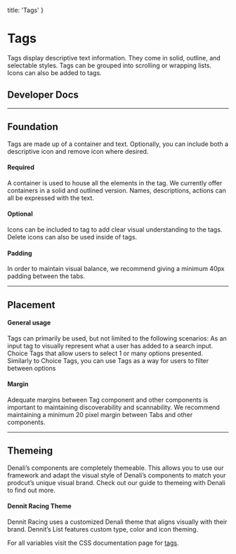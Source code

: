 
  title: 'Tags'
}

# Tags
Tags display descriptive text information. They come in solid, outline, and selectable styles. Tags can be grouped into scrolling or wrapping lists. Icons can also be added to tags.

## Developer Docs

<div className="row">
  <ResourceCard name="CSS" icon="css" caption="Avaiable Now" link="https://denali-design.github.io/denali-css/?path=/story/components-tags--playground" />
  <ResourceCard name="Ember" icon="ember" caption="Avaiable Now" link="https://denali-design.github.io/denali-ember/?path=/story/denalitag--default" />
  <ResourceCard name="React" icon="react" caption="Avaiable Now" link="https://denali-design.github.io/denali-react/?path=/story/components-dntags--default" />
</div>

---

## Foundation
Tags are made up of a container and text. Optionally, you can include both a descriptive icon and remove icon where desired. 

#### Required
A container is used to house all the elements in the tag. We currently offer containers in a solid and outlined version. Names, descriptions, actions can all be expressed with the text. 

<SingleImage 
  image="/images/components/tags/foundation.png"
/>

#### Optional
Icons can be included to tag to add clear visual understanding to the tags. Delete icons can also be used inside of tags.

<SingleImage 
  image="/images/components/tags/foundation-optional.png"
/>

#### Padding
In order to maintain visual balance, we recommend giving a minimum 40px padding between the tabs.

<SingleImage 
  image="/images/components/tags/foundation-padding.png"
/>

---

## Placement

#### General usage
Tags can primarily be used, but not limited to the following scenarios: As an input tag to visually represent what a user has added to a search input. Choice Tags that allow users to select 1 or many options presented. Similarly to Choice Tags, you can use Tags as a way for users to filter between options

<SingleImage 
  image="/images/components/tags/placement-general.png"
/>

#### Margin
Adequate margins between Tag component and other components is important to maintaining discoverability and scannability. We recommend maintaining a minimum 20 pixel margin between Tabs and other components.

<SingleImage 
  image="/images/components/tags/placement-margin.png"
/>

---

## Themeing
Denali’s components are completely themeable. This allows you to use our framework and adapt the visual style of Denali’s components to match your prodcut’s unique visual brand. Check out our guide to themeing with Denali to find out more.

#### Dennit Racing Theme
Dennit Racing uses a customized Denali theme that aligns visually with their brand. Dennit’s List features custom type, color and icon theming.

<SingleImage 
  image="/images/components/tags/theming.png" 
/>

For all variables visit the CSS documentation page for [tags](https://denali-design.github.io/denali-css/?path=/story/get-started-variables--page#tags).


